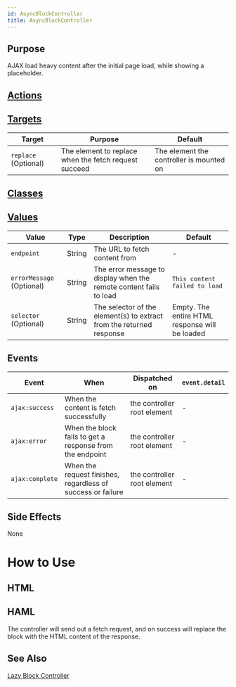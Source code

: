 ```yaml
---
id: AsyncBlockController
title: AsyncBlockController
---
```



## Purpose

AJAX load heavy content after the initial page load, while showing a placeholder.


## [Actions](https://stimulus.hotwire.dev/reference/actions)


<NoActions/>

## [Targets](https://stimulus.hotwire.dev/reference/targets)

| Target | Purpose | Default |
| --- | --- | --- |
| `replace` (Optional) | The element to replace when the fetch request succeed | The element the controller is mounted on |

## [Classes](https://stimulus.hotwire.dev/reference/classes)


<NoClasses/>

## [Values](https://stimulus.hotwire.dev/reference/values)

| Value | Type | Description | Default |
| --- | --- | --- | --- |
| `endpoint` | String | The URL to fetch content from | - |
| `errorMessage` (Optional) | String | The error message to display when the remote content fails to load | `This content failed to load` |
| `selector` (Optional) | String | The selector of the element(s) to extract from the returned response | Empty. The entire HTML response will be loaded |

## Events

| Event | When | Dispatched on | `event.detail` |
| --- | --- | --- | --- |
|`ajax:success` | When the content is fetch successfully | the controller root element | - |
|`ajax:error` | When the block fails to get a response from the endpoint | the controller root element | - |
|`ajax:complete` | When the request finishes, regardless of success or failure | the controller root element | - |

## Side Effects

None



# How to Use

## HTML

<AsyncBlockControllerHtml/>

## HAML

<AsyncBlockControllerHaml/>


The controller will send out a fetch request, and on success will replace the block with the HTML content of the response.

## See Also

[Lazy Block Controller](./LazyBlockController)

